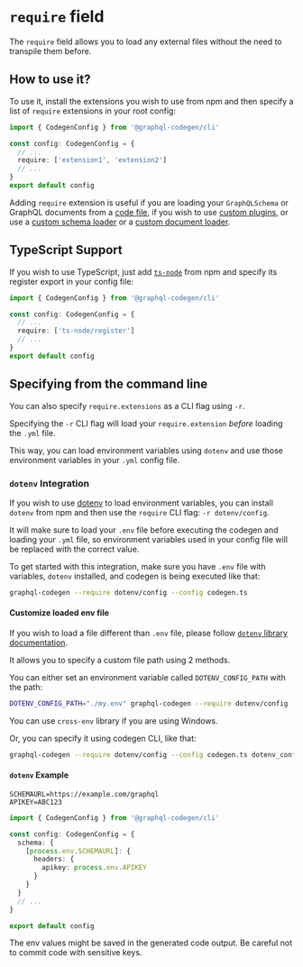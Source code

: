 
# `require` field

The `require` field allows you to load any external files without the need to transpile them before.

## How to use it?

To use it, install the extensions you wish to use from npm and then specify a list of `require` extensions in your root config:

```ts {5}
import { CodegenConfig } from '@graphql-codegen/cli'

const config: CodegenConfig = {
  // ...
  require: ['extension1', 'extension2']
  // ...
}
export default config
```

Adding `require` extension is useful if you are loading your `GraphQLSchema` or GraphQL documents from a [code file](./schema-field#javascript-export), if you wish to use [custom plugins](/docs/custom-codegen/write-your-plugin), or use a [custom schema loader](./schema-field#custom-schema-loader) or a [custom document loader](./documents-field#custom-document-loader).

## TypeScript Support

If you wish to use TypeScript, just add [`ts-node`](https://github.com/TypeStrong/ts-node) from npm and specify its register export in your config file:

```ts {5}
import { CodegenConfig } from '@graphql-codegen/cli'

const config: CodegenConfig = {
  // ...
  require: ['ts-node/register']
  // ...
}
export default config
```

## Specifying from the command line

You can also specify `require.extensions` as a CLI flag using `-r`.

Specifying the `-r` CLI flag will load your `require.extension` _before_ loading the `.yml` file.

This way, you can load environment variables using `dotenv` and use those environment variables in your `.yml` config file.

### `dotenv` Integration

If you wish to use [dotenv](https://github.com/motdotla/dotenv) to load environment variables, you can install `dotenv` from npm and then use the `require` CLI flag: `-r dotenv/config`.

It will make sure to load your `.env` file before executing the codegen and loading your `.yml` file, so environment variables used in your config file will be replaced with the correct value.

To get started with this integration, make sure you have `.env` file with variables, `dotenv` installed, and codegen is being executed like that:

```sh
graphql-codegen --require dotenv/config --config codegen.ts
```

#### Customize loaded env file

If you wish to load a file different than `.env` file, please follow [`dotenv` library documentation](https://github.com/motdotla/dotenv#dotenv).

It allows you to specify a custom file path using 2 methods.

You can either set an environment variable called `DOTENV_CONFIG_PATH` with the path:

```sh
DOTENV_CONFIG_PATH="./my.env" graphql-codegen --require dotenv/config --config codegen.ts
```

<Callout>You can use `cross-env` library if you are using Windows.</Callout>

Or, you can specify it using codegen CLI, like that:

```sh
graphql-codegen --require dotenv/config --config codegen.ts dotenv_config_path=my.env
```

#### `dotenv` Example

```text filename=".env"
SCHEMAURL=https://example.com/graphql
APIKEY=ABC123
```

```ts
import { CodegenConfig } from '@graphql-codegen/cli'

const config: CodegenConfig = {
  schema: {
    [process.env.SCHEMAURL]: {
      headers: {
        apikey: process.env.APIKEY
      }
    }
  }
  // ...
}

export default config
```

<Callout>
  The env values might be saved in the generated code output. Be careful not to commit code with sensitive keys.
</Callout>
